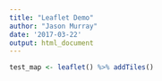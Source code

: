 ```yaml
---
title: "Leaflet Demo"
author: "Jason Murray"
date: '2017-03-22'
output: html_document
---
```


```r
test_map <- leaflet() %>% addTiles()
```

